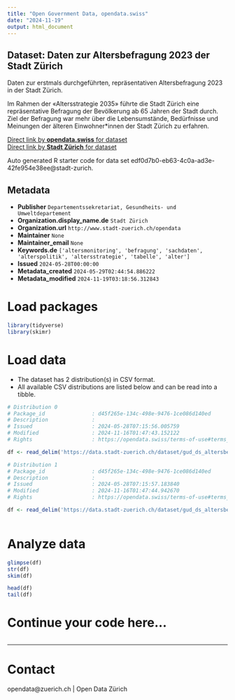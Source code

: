 ```yaml
---
title: "Open Government Data, opendata.swiss"
date: "2024-11-19"
output: html_document
---
```


## Dataset: Daten zur Altersbefragung 2023 der Stadt Zürich

Daten zur erstmals durchgeführten, repräsentativen Altersbefragung 2023 in der Stadt Zürich. 

Im Rahmen der «Altersstrategie 2035» führte die Stadt Zürich eine repräsentative Befragung der Bevölkerung ab 65 Jahren der Stadt durch. Ziel der Befragung war mehr über die Lebensumstände, Bedürfnisse und Meinungen der älteren Einwohner*innen der Stadt Zürich zu erfahren.


[Direct link by **opendata.swiss** for dataset](https://opendata.swiss/de/dataset/daten-zur-altersbefragung-2023-der-stadt-zurich)<br>
[Direct link by **Stadt Zürich** for dataset](https://data.stadt-zuerich.ch/dataset/gud_ds_altersbefragung)

Auto generated R starter code for data set edf0d7b0-eb63-4c0a-ad3e-42fe954e38ee@stadt-zurich.

## Metadata

- **Publisher** `Departementssekretariat, Gesundheits- und Umweltdepartement`
- **Organization.display_name.de** `Stadt Zürich`
- **Organization.url** `http://www.stadt-zuerich.ch/opendata`
- **Maintainer** `None`
- **Maintainer_email** `None`
- **Keywords.de** `['altersmonitoring', 'befragung', 'sachdaten', 'alterspolitik', 'altersstrategie', 'tabelle', 'alter']`
- **Issued** `2024-05-28T00:00:00`
- **Metadata_created** `2024-05-29T02:44:54.886222`
- **Metadata_modified** `2024-11-19T03:18:56.312843`


# Load packages

```r

library(tidyverse)
library(skimr)

```

# Load data

-   The dataset has 2 distribution(s) in CSV format.
-   All available CSV distributions are listed below and can be read into a tibble.

```r

# Distribution 0
# Package_id               : d45f265e-134c-498e-9476-1ce086d140ed
# Description              : 
# Issued                   : 2024-05-28T07:15:56.005759
# Modified                 : 2024-11-16T01:47:43.152122
# Rights                   : https://opendata.swiss/terms-of-use#terms_open

df <- read_delim('https://data.stadt-zuerich.ch/dataset/gud_ds_altersbefragung/download/Altersbefragung_OGD.csv')

# Distribution 1
# Package_id               : d45f265e-134c-498e-9476-1ce086d140ed
# Description              : 
# Issued                   : 2024-05-28T07:15:57.183840
# Modified                 : 2024-11-16T01:47:44.942670
# Rights                   : https://opendata.swiss/terms-of-use#terms_open

df <- read_delim('https://data.stadt-zuerich.ch/dataset/gud_ds_altersbefragung/download/Codelist_Altersbefragung_OGD.csv')



```

# Analyze data

```r

glimpse(df)
str(df)
skim(df)

head(df)
tail(df)

```

# Continue your code here...

```r

```

------------------------------------------------------------------------

# Contact

opendata@zuerich.ch | Open Data Zürich
